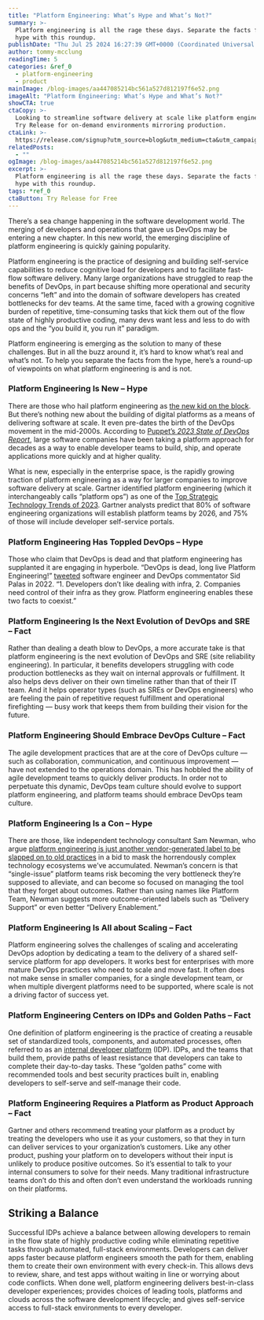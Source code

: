 ```yaml
---
title: "Platform Engineering: What’s Hype and What’s Not?"
summary: >-
  Platform engineering is all the rage these days. Separate the facts from the
  hype with this roundup.
publishDate: "Thu Jul 25 2024 16:27:39 GMT+0000 (Coordinated Universal Time)"
author: tommy-mcclung
readingTime: 5
categories: &ref_0
  - platform-engineering
  - product
mainImage: /blog-images/aa447085214bc561a527d812197f6e52.png
imageAlt: "Platform Engineering: What’s Hype and What’s Not?"
showCTA: true
ctaCopy: >-
  Looking to streamline software delivery at scale like platform engineering?
  Try Release for on-demand environments mirroring production.
ctaLink: >-
  https://release.com/signup?utm_source=blog&utm_medium=cta&utm_campaign=blog-cta&utm_content=platform-engineering-whats-hype-and-whats-not
relatedPosts:
  - ""
ogImage: /blog-images/aa447085214bc561a527d812197f6e52.png
excerpt: >-
  Platform engineering is all the rage these days. Separate the facts from the
  hype with this roundup.
tags: *ref_0
ctaButton: Try Release for Free
---
```


There’s a sea change happening in the software development world. The merging of developers and operations that gave us DevOps may be entering a new chapter. In this new world, the emerging discipline of platform engineering is quickly gaining popularity.

Platform engineering is the practice of designing and building self-service capabilities to reduce cognitive load for developers and to facilitate fast-flow software delivery. Many large organizations have struggled to reap the benefits of DevOps, in part because shifting more operational and security concerns “left” and into the domain of software developers has created bottlenecks for dev teams. At the same time, faced with a growing cognitive burden of repetitive, time-consuming tasks that kick them out of the flow state of highly productive coding, many devs want less and less to do with ops and the “you build it, you run it” paradigm.

Platform engineering is emerging as the solution to many of these challenges. But in all the buzz around it, it’s hard to know what’s real and what’s not. To help you separate the facts from the hype, here’s a round-up of viewpoints on what platform engineering is and is not.

### Platform Engineering Is New – Hype

There are those who hail platform engineering as [the new kid on the block](https://www.youtube.com/watch?v=wXyNHngEN-s). But there’s nothing new about the building of digital platforms as a means of delivering software at scale. It even pre-dates the birth of the DevOps movement in the mid-2000s. According to [Puppet’s _2023 State of DevOps Report_](https://support.puppet.com/hc/en-us/articles/221368047-The-2023-State-of-DevOps-Report-is-here-), large software companies have been taking a platform approach for decades as a way to enable developer teams to build, ship, and operate applications more quickly and at higher quality.

What is new, especially in the enterprise space, is the rapidly growing traction of platform engineering as a way for larger companies to improve software delivery at scale. Gartner identified platform engineering (which it interchangeably calls “platform ops”) as one of the [Top Strategic Technology Trends of 2023](https://www.gartner.com/en/information-technology/insights/top-technology-trends). Gartner analysts predict that 80% of software engineering organizations will establish platform teams by 2026, and 75% of those will include developer self-service portals.

### Platform Engineering Has Toppled DevOps – Hype

Those who claim that DevOps is dead and that platform engineering has supplanted it are engaging in hyperbole. “DevOps is dead, long live Platform Engineering!” [tweeted](https://twitter.com/sidpalas/status/1551936840453820417) software engineer and DevOps commentator Sid Palas in 2022. “1. Developers don’t like dealing with infra, 2. Companies need control of their infra as they grow. Platform engineering enables these two facts to coexist.”

### Platform Engineering Is the Next Evolution of DevOps and SRE – Fact

Rather than dealing a death blow to DevOps, a more accurate take is that platform engineering is the next evolution of DevOps and SRE (site reliability engineering). In particular, it benefits developers struggling with code production bottlenecks as they wait on internal approvals or fulfillment. It also helps devs deliver on their own timeline rather than that of their IT team. And it helps operator types (such as SREs or DevOps engineers) who are feeling the pain of repetitive request fulfillment and operational firefighting — busy work that keeps them from building their vision for the future.

### Platform Engineering Should Embrace DevOps Culture – Fact

The agile development practices that are at the core of DevOps culture — such as collaboration, communication, and continuous improvement — have not extended to the operations domain. This has hobbled the ability of agile development teams to quickly deliver products. In order not to perpetuate this dynamic, DevOps team culture should evolve to support platform engineering, and platform teams should embrace DevOps team culture.

### Platform Engineering Is a Con – Hype

There are those, like independent technology consultant Sam Newman, who argue [platform engineering is just another vendor-generated label to be slapped on to old practices](https://samnewman.io/blog/2023/02/08/dont-call-it-a-platform/) in a bid to mask the horrendously complex technology ecosystems we’ve accumulated. Newman’s concern is that “single-issue” platform teams risk becoming the very bottleneck they’re supposed to alleviate, and can become so focused on managing the tool that they forget about outcomes. Rather than using names like Platform Team, Newman suggests more outcome-oriented labels such as “Delivery Support” or even better “Delivery Enablement.”

### Platform Engineering Is All about Scaling – Fact

Platform engineering solves the challenges of scaling and accelerating DevOps adoption by dedicating a team to the delivery of a shared self-service platform for app developers. It works best for enterprises with more mature DevOps practices who need to scale and move fast. It often does not make sense in smaller companies, for a single development team, or when multiple divergent platforms need to be supported, where scale is not a driving factor of success yet.

### Platform Engineering Centers on IDPs and Golden Paths – Fact

One definition of platform engineering is the practice of creating a reusable set of standardized tools, components, and automated processes, often referred to as an [internal developer platform](https://internaldeveloperplatform.org/what-is-an-internal-developer-platform/) (IDP). IDPs, and the teams that build them, provide paths of least resistance that developers can take to complete their day-to-day tasks. These “golden paths” come with recommended tools and best security practices built in, enabling developers to self-serve and self-manage their code.

### Platform Engineering Requires a Platform as Product Approach – Fact

Gartner and others recommend treating your platform as a product by treating the developers who use it as your customers, so that they in turn can deliver services to your organization’s customers. Like any other product, pushing your platform on to developers without their input is unlikely to produce positive outcomes. So it’s essential to talk to your internal consumers to solve for their needs. Many traditional infrastructure teams don’t do this and often don’t even understand the workloads running on their platforms.

## Striking a Balance

Successful IDPs achieve a balance between allowing developers to remain in the flow state of highly productive coding while eliminating repetitive tasks through automated, full-stack environments. Developers can deliver apps faster because platform engineers smooth the path for them, enabling them to create their own environment with every check-in. This allows devs to review, share, and test apps without waiting in line or worrying about code conflicts. When done well, platform engineering delivers best-in-class developer experiences; provides choices of leading tools, platforms and clouds across the software development lifecycle; and gives self-service access to full-stack environments to every developer.
